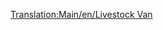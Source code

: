 [[Translation:Main/en/Livestock Van]]{{en/-}}{{Template:Vagoni/It
|Picture=[[File:en/Livestockvan.png]]
|Name=Vagone bestiame
|NormalCost=€ 2.250
|NormalWeight=20 / 24 t
|NormalCapacity=25 capi di bestiame
|MonoCost="
|MonoWeight=20 / 25 t
|MonoCapacity=30 capi di bestiame
|MagCost="
|MagWeight=20 / 26 t
|MagCapacity=32 capi di bestiame
|Description=Carro per trasportare il bestiame dalle fattorie alle fabbriche. Quando lo usate in combinazione con il carro trasporto cereali considerate che hanno capacità differenti, quindi regolatevi di conseguenza quando componete il convoglio.
}}